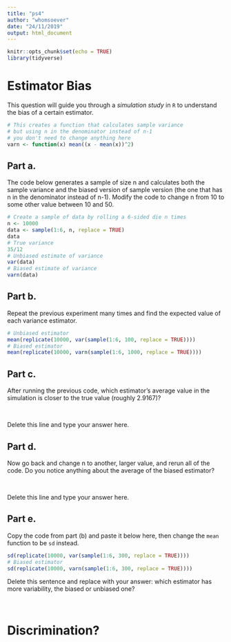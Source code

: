 ```yaml
---
title: "ps4"
author: "whomsoever"
date: "24/11/2019"
output: html_document
---
```


```r
knitr::opts_chunk$set(echo = TRUE)
library(tidyverse)
```

# Estimator Bias

This question will guide you through a *simulation study* in `R` to understand the bias of a certain estimator.

```r
# This creates a function that calculates sample variance
# but using n in the denominator instead of n-1
# you don't need to change anything here
varn <- function(x) mean((x - mean(x))^2)
```

## Part a.

The code below generates a sample of size n and calculates both the sample variance and the biased version of sample version (the one that has n in the denominator instead of n-1). Modify the code to change n from 10 to some other value between 10 and 50. 

```r
# Create a sample of data by rolling a 6-sided die n times
n <- 10000
data <- sample(1:6, n, replace = TRUE)
data
# True variance
35/12
# Unbiased estimate of variance
var(data)
# Biased estimate of variance
varn(data)
```

## Part b.
Repeat the previous experiment many times and find the expected value of each variance estimator.

```r
# Unbiased estimator
mean(replicate(10000, var(sample(1:6, 100, replace = TRUE))))
# Biased estimator
mean(replicate(10000, varn(sample(1:6, 1000, replace = TRUE))))
```

## Part c.
After running the previous code, which estimator's average value in the simulation is closer to the true value (roughly 2.9167)? 

\ 

Delete this line and type your answer here.


## Part d.
Now go back and change n to another, larger value, and rerun all of the code. Do you notice anything about the average of the biased estimator?

\ 

Delete this line and type your answer here.

## Part e.
Copy the code from part (b) and paste it below here, then change the `mean` function to be `sd` instead.

```r
sd(replicate(10000, var(sample(1:6, 300, replace = TRUE))))
# Biased estimator
sd(replicate(10000, varn(sample(1:6, 300, replace = TRUE))))
```

Delete this sentence and replace with your answer: which estimator has more variability, the biased or unbiased one?




\ 

# Discrimination? 





